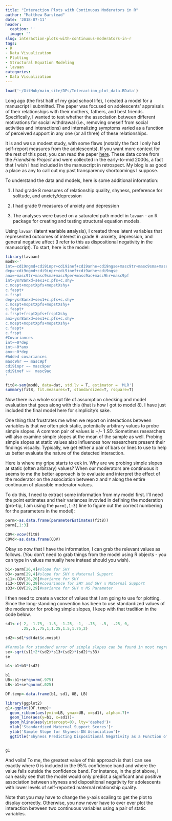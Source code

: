 ```yaml
---
title: "Interaction Plots with Continuous Moderators in R"
author: "Matthew Barstead"
date: '2018-07-11'
header:
  caption: ''
  image: ''
slug: interaction-plots-with-continuous-moderators-in-r
tags:
- R
- Data Visualization
- Plotting
- Structural Equation Modeling
- lavaan
categories:
- Data Visualization
---
```


```r
load('~/GitHub/main_site/DFs/Interaction_plot_data.RData')
```

Long ago (the first half of my grad school life), I created a model for a manuscript I submitted. The paper was focused on adolescents' appraisals of their relationships with their mothers, fathers, and best friends. Specifically, I wanted to test whether the association between different motivations for social withdrawal (i.e., removing oneself from social activities and interactions) and internalizing symptoms varied as a function of perceived support in any one (or all three) of these relationships. 

It is and was a modest study, with some flaws (notably the fact I only had self-report measures from the adolescents). If you want more context for the rest of this post, you can read the paper [here](https://mgb-research.netlify.com/publication/barstead_etal_2017_jora/). These data come from the *Friendship Project* and were collected in the early-to-mid 2000s, a fact that I wish I had included in the manuscript in retrospect. My blog is as good a place as any to call out my past transparency shortcomings I suppose. 

To understand the data and models, here is some additional information:  

1. I had grade 8 measures of relationship quality, shyness, preference for solitude, and anxiety/depression  

2. I had grade 9 measures of anxiety and depression 

3. The analyses were based on a saturated path model in `lavaan` - an R package for creating and testing structural equation models. 

Using `lavaan` (**la**tent **va**riable **an**alysis), I created three latent variables that represented outcomes of interest in grade 9: anxiety, depression, and general negative affect (I refer to this as dispositional negativity in the manuscript). To start, here is the model: 

```r
library(lavaan)
mod8<-'
int=~cdi9ngmd+cdi9inpr+cdi9inef+cdi9anhe+cdi9ngse+masc9tr+masc9sma+masc9per+masc9ac+masc9hr+masc9pf
dep=~cdi9ngmd+cdi9inpr+cdi9inef+cdi9anhe+cdi9ngse
anx=~masc9tr+masc9sma+masc9per+masc9ac+masc9hr+masc9pf
int~ysr8anxd+sex1+c.pfs+c.shy+
c.mospt+mopstXpfs+mopstXshy+
c.faspt+
c.frspt
dep~ysr8anxd+sex1+c.pfs+c.shy+
c.mospt+mopstXpfs+mopstXshy+
c.faspt+
c.frspt+frsptXpfs+frsptXshy
anx~ysr8anxd+sex1+c.pfs+c.shy+
c.mospt+mopstXpfs+mopstXshy+
c.faspt+
c.frspt
#Covariances
int~~0*dep
int~~0*anx
anx~~0*dep
#Added covariances 
masc9hr ~~ masc9pf
cdi9inpr ~~ masc9per
cdi9inef ~~  masc9ac 
'

fit8<-sem(mod8, data=dat, std.lv = T, estimator = 'MLR')
summary(fit8, fit.measures=T, standardized=T, rsquare=T)
```

Now there is a whole script file of assumption checking and model evaluation that goes along with this (that is how I got to model 8). I have just included the final model here for simplicity's sake. 

One thing that frustrates me when we report on interactions between variables is that we often pick static, potentially arbitrary values to probe simple slopes. A common pair of values is +/- 1 *SD*. Sometimes researchers will also examine simple slopes at the mean of the sample as well. Probing simple slopes at static values also influences how researchers present their findings visually. Typically, we get either a pair of bars or lines to use to help us better evaluate the nature of the detected interaction.  

Here is where my gripe starts to eek in. Why are we probing simple slopes at static (often arbitrary) values? When our moderators are continuous it seems to me the better approach is to evaluate and interpret the effect of the moderator on the association between `X` and `Y` along the entire continuum of plausible moderator values. 

To do this, I need to extract some information from my model first. I'll need the point estimates and their variances invovled in defining the moderation (pro-tip, I am using the `parm[,1:3]` line to figure out the correct numbering for the parameters in the model): 

```r
parm<-as.data.frame(parameterEstimates(fit8))
parm[,1:3]

COV<-vcov(fit8)
COVd<-as.data.frame(COV)
```

Okay so now that I have the information, I can grab the relevant values as follows. (You don't need to grab things from the model using R objects - you can type in values manually here instead should you wish).

```r
b1<-parm[26,4]#slope for SHY
b3<-parm[29,4]#slope for SHY x Maternal Support
s11<-COV[26,26]#variance for SHY
s13<-COV[26,29]#covariance for SHY and SHY x Maternal Support
s33<-COV[29,29]#variance for SHY x MS Parameter
```

I then need to create a vector of values that I am going to use for plotting. Since the long-standing convention has been to use standardized values of the moderator for probing simple slopes, I keep with that tradition in the code below. 

```r
sd1<-c(-2, -1.75, -1.5, -1.25, -1, -.75, -.5, -.25, 0,
       .25,.5,.75,1,1.25,1.5,1.75,2)

sd2<-sd1*sd(dat$c.mospt)

#Formula for standard error of simple slopes can be found in most regression textbooks 
se<-sqrt(s11+2*(sd2)*s13+(sd2)*(sd2)*s33)
se

b1<-b1+b3*(sd2)

b1
UB<-b1+se*qnorm(.975)
LB<-b1+se*qnorm(.025)

DF.temp<-data.frame(b1, sd1, UB, LB)

library(ggplot2)
g1<-ggplot(DF.temp)+
  geom_ribbon(aes(ymin=LB, ymax=UB, x=sd1), alpha=.7)+
  geom_line(aes(y=b1, x=sd1))+
  geom_hline(aes(yintercept=0), lty='dashed')+
  xlab('Standardized Maternal Support Scores')+
  ylab('Simple Slope for Shyness-DN Association')+
  ggtitle("Shyness Predicting Dispositional Negativity as a Function of Maternal Support")


g1
```

And voila! To me, the greatest value of this approach is that I can see exactly where 0 is included in the 95% confidence band and where the value falls outside the confidence band. For instance, in the plot above, I can easily see that the model would only predict a significant and positive association between shyness and dispositional negativity for adolescents with lower levels of self-reported maternal relationship quality.   

Note that you may have to change the y-axis scaling to get the plot to display correctly. Otherwise, you now never have to ever ever plot the interaction between two continuous variables using a pair of static variables. 